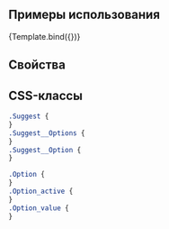 


<Meta title="Components/Suggest" component={Suggest} />


## Примеры использования

<Canvas>
  <Story
    name="Default"
    args={{
      activeOptionId: countries[0].id,
      options: countries,
      optionSearchMask: '',
      value: countries[2].id,
    }}
  >
    {Template.bind({})}
  </Story>
</Canvas>

## Свойства

<ArgsTable of={Suggest} />

## CSS-классы

```css
.Suggest {
}
.Suggest__Options {
}
.Suggest__Option {
}

.Option {
}
.Option_active {
}
.Option_value {
}
```
